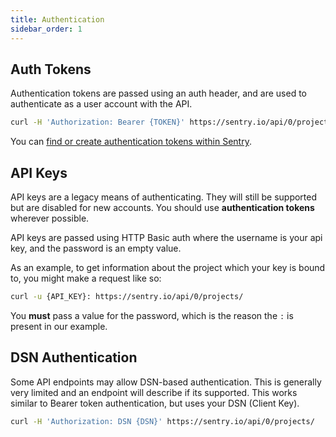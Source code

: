 ```yaml
---
title: Authentication
sidebar_order: 1
---
```


## Auth Tokens

Authentication tokens are passed using an auth header, and are used to authenticate as a user account with the API.

```bash
curl -H 'Authorization: Bearer {TOKEN}' https://sentry.io/api/0/projects/
```

You can [find or create authentication tokens within Sentry](https://sentry.io/api/).

## API Keys

<Alert level="warning" title="Note"><markdown>

API keys are a legacy means of authenticating. They will still be supported but are disabled for new accounts. You should use **authentication tokens** wherever possible.

</markdown></Alert>

API keys are passed using HTTP Basic auth where the username is your api key, and the password is an empty value.

As an example, to get information about the project which your key is bound to, you might make a request like so:

```bash
curl -u {API_KEY}: https://sentry.io/api/0/projects/
```

<Alert level="warning" title="Note"><markdown>

You **must** pass a value for the password, which is the reason the `:` is present in our example.

</markdown></Alert>

## DSN Authentication

Some API endpoints may allow DSN-based authentication. This is generally very limited and an endpoint will describe if its supported. This works similar to Bearer token authentication, but uses your DSN (Client Key).

```bash
curl -H 'Authorization: DSN {DSN}' https://sentry.io/api/0/projects/
```
